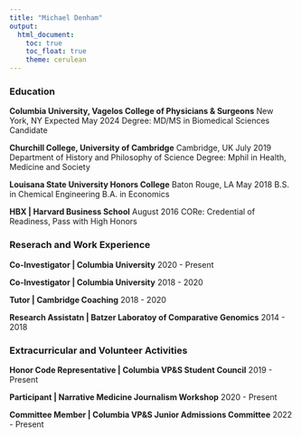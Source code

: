```yaml
---
title: "Michael Denham"
output:
  html_document:
    toc: true
    toc_float: true
    theme: cerulean
---
```


### Education ###
__Columbia University, Vagelos College of Physicians & Surgeons__ New York, NY Expected May 2024
  Degree: MD/MS in Biomedical Sciences Candidate

__Churchill College, University of Cambridge__  Cambridge, UK       July 2019
  Department of History and Philosophy of Science
  Degree: Mphil in Health, Medicine and Society
  
__Louisana State University Honors College__  Baton Rouge, LA       May 2018
  B.S. in Chemical Engineering
  B.A. in Economics
  
__HBX | Harvard Business School__             August 2016
  CORe: Credential of Readiness, Pass with High Honors
  
### Reserach and Work Experience ###
__Co-Investigator | Columbia University__                   2020 - Present


__Co-Investigator | Columbia University__                   2018 - 2020

__Tutor | Cambridge Coaching__                              2018 - 2020

__Research Assistatn | Batzer Laboratoy of Comparative Genomics__  2014 - 2018

### Extracurricular and Volunteer Activities ### 
__Honor Code Representative | Columbia VP&S Student Council__  2019 - Present

__Participant | Narrative Medicine Journalism Workshop__       2020 - Present

__Committee Member | Columbia VP&S Junior Admissions Committee__ 2022 - Present
